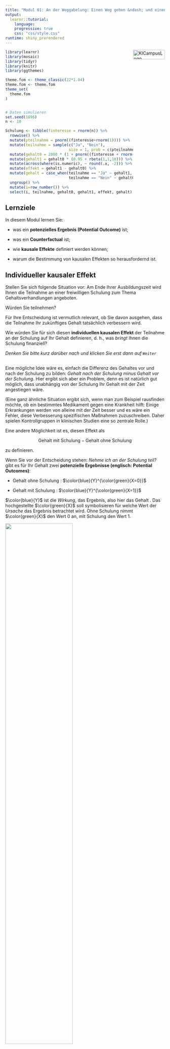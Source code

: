 ```yaml
---
title: "Modul 01: An der Weggabelung: Einen Weg gehen &ndash; und einen nicht"
output: 
  learnr::tutorial:
    language: 
    progressive: true
    css: "css/style.css"
runtime: shiny_prerendered
---
```


<a href="https://ki-campus.org/">
<img border="0" alt="KICampusLogo" src="images/KIcampusLogo.png" width="100" height="30" style="float: right">
</a>

```r
library(learnr)
library(mosaic)
library(tidyr)
library(knitr)
library(ggthemes)

theme.fom <- theme_classic(22*1.04)
theme.fom <- theme.fom
theme_set(
  theme.fom  
)


# Daten simulieren
set.seed(1896)
n <- 10

Schulung <- tibble(finteresse = rnorm(n)) %>%
  rowwise() %>%
  mutate(pteilnahme = pnorm((finteresse+rnorm(1)))) %>%
  mutate(teilnahme = sample(c("Ja", "Nein"), 
                            size = 1, prob = c(pteilnahme, 1-pteilnahme))) %>%
  mutate(gehalt0 = 2000 * (1 + pnorm((finteresse + rnorm(1)))/10)) %>%
  mutate(gehalt1 = gehalt0 * (0.95 + rbeta(1,1,10))) %>%
  mutate(across(where(is.numeric), ~ round(.x, -2))) %>%
  mutate(effekt = gehalt1 - gehalt0) %>%
  mutate(gehalt = case_when(teilnahme == "Ja" ~ gehalt1,
                            teilnahme == "Nein" ~ gehalt0)) %>%
  ungroup() %>%
  mutate(i=row_number()) %>%
  select(i, teilnahme, gehalt0, gehalt1, effekt, gehalt)
```

## Lernziele

In diesem Modul lernen Sie:

- was ein **potenzielles Ergebnis (Potential Outcome)** ist;

- was ein **Counterfactual** ist;

- wie **kausale Effekte** definiert werden können;

- warum die Bestimmung von kausalen Effekten so herausfordernd ist.

## Individueller kausaler Effekt

Stellen Sie sich folgende Situation vor: Am Ende Ihrer Ausbildungszeit wird Ihnen die Teilnahme an einer freiwilligen Schulung zum Thema Gehaltsverhandlungen angeboten.

Würden Sie teilnehmen?

Für Ihre Entscheidung ist vermutlich relevant, ob Sie davon ausgehen, dass die Teilnahme Ihr zukünftiges Gehalt tatsächlich verbessern wird.

Wie würden Sie für sich diesen **individuellen kausalen Effekt** der Teilnahme an der Schulung auf Ihr Gehalt definieren, d. h., was *bringt* Ihnen die Schulung finanziell?

*Denken Sie bitte kurz darüber nach und klicken Sie erst dann auf `Weiter`*

##

Eine mögliche Idee wäre es, einfach die Differenz des Gehaltes vor und nach der Schulung zu bilden: *Gehalt nach der Schulung minus Gehalt vor der Schulung*.
Hier ergibt sich aber ein Problem, denn es ist natürlich gut möglich, dass unabhängig von der Schulung Ihr Gehalt mit der Zeit angestiegen wäre. 

(Eine ganz ähnliche Situation ergibt sich, wenn man zum Beispiel rausfinden möchte, ob ein bestimmtes Medikament gegen eine Krankheit hilft: Einige Erkrankungen werden von alleine mit der Zeit besser und es wäre ein Fehler, diese Verbesserung spezifischen Maßnahmen zuzuschreiben. Daher spielen Kontrollgruppen in klinischen Studien eine so zentrale Rolle.)


Eine andere Möglichkeit ist es, diesen Effekt als 

$$\text{Gehalt mit Schulung} - \text{Gehalt ohne Schulung} $$

zu definieren.

Wenn Sie vor der Entscheidung stehen: *Nehme ich an der Schulung teil?* gibt es für Ihr Gehalt zwei **potenzielle Ergebnisse (englisch: Potential Outcomes)**:

- <blue> Gehalt </blue> ohne <green> Schulung </green>: $\color{blue}{Y}^{\color{green}{X=0}}$

- <blue> Gehalt </blue> mit <green> Schulung </green>: $\color{blue}{Y}^{\color{green}{X=1}}$

$\color{blue}{Y}$ ist die *Wirkung*, das Ergebnis, also hier das <blue> Gehalt </blue>. Das hochgestellte $\color{green}{X}$ soll symbolisieren für welche Wert der *Ursache* das Ergebnis betrachtet wird. Ohne <green> Schulung </green> nimmt $\color{green}{X}$ den Wert 0 an, mit <green> Schulung </green> den Wert 1. 

![](images/Weggabel.png){width="65%"}

##

Der **individuelle kausale Effekt** $\color{orange}{\Delta}_i$ (griechisch: Delta) der Schulung ergibt sich dann als die Differenz zwischen diesen beiden potenziellen Ergebnissen:

$$\color{orange}{\Delta}_i = \color{blue}{Y}^{\color{green}{X=1}}_i - \color{blue}{Y}^{\color{green}{X=0}}_i$$

Wobei

- $i$ für die einzelne Beobachtung, hier die einzelne Person, steht;

- $\color{blue}{Y}_i$ für das <blue> Gehalt </blue> von $i$;

- $\color{green}{X}$ für die Teilnahme an der <green> Schulung</green>; dabei ist $\color{green}{X_i=1}$ wenn $i$ teilnimmt und  $\color{green}{X_i=0}$ wenn $i$ nicht teilnimmt.


## Ein fiktives Beispiel

Schauen wir uns einmal eine fiktive Gehaltstabelle mit potenziellen Ergebnissen an:

- `i`: Nummer der Person;

- `gehalt1`: $\color{blue}{Y}^{\color{green}{X=1}}$, Gehalt mit Schulung;

- `gehalt0`: $\color{blue}{Y}^{\color{green}{X=0}}$, Gehalt ohne Schulung.

```r
Schulung %>%
  select(i, gehalt1, gehalt0) %>%
  kable()
```


Der individuelle kausale Effekt $\color{orange}{\Delta}_i$ lässt sich dann innerhalb der Datentabelle `Schulung` berechnen als `gehalt1 - gehalt0` (hier in `R`):

***

*Anmerkung:* `R` ist eine freie Software für die Datenanalyse. Sie kann von der Seite [https://cran.r-project.org/](https://cran.r-project.org/) für gängige Betriebssysteme heruntergeladen werden. Ergänzend ist die Nutzung des `RStudio Desktop` empfehlenswert ([https://www.rstudio.com/products/rstudio/download/](https://www.rstudio.com/products/rstudio/download/)). Im Rahmen dieser Module wird außerdem u.a. das Paket `mosaic` ([https://cran.r-project.org/package=mosaic)](https://cran.r-project.org/package=mosaic)) verwendet.

***


```r
# Paket laden
library(mosaic)
# Datentabelle Schulung um neue Variable "effekt" ergänzen
Schulung <- Schulung %>%
  mutate(effekt = gehalt1 - gehalt0)
```

Und damit:

```r
Schulung %>%
  select(i, gehalt1, gehalt0, effekt) %>%
  kable()
```

```r
Schulung_Long <- Schulung %>%
  select(i, gehalt0, gehalt1) %>%
  pivot_longer(c(gehalt0, gehalt1), values_to = "Gehalt", names_to = "Schulung") %>%
  mutate(Schulung = ifelse(Schulung == "gehalt0", "0: Nein", "1: Ja"))

gf_point(Gehalt ~ Schulung, data = Schulung_Long,
         position = "jitter", width = 0.01, height = 0,
         color = ~ Schulung,
         show.legend = FALSE) %>%
  gf_line(Gehalt ~ Schulung, group = ~ i,
          color = "blue", alpha = 0.25) +
  scale_color_colorblind()
```


```r
question("Können Sie diese individuellen kausalen Effekte in der Realität beobachten?",
         answer("Ja"),
         answer("Nein", correct = TRUE, message = "Für jede Beobachtung $i$ liegt nur ein Gehaltswert vor: der mit Schulung oder der ohne Schulung, aber niemals beide gleichzeitig, da Personen entweder teilnehmen oder nicht. $\\Delta_i$ kann daher nicht beobachtet werden."),
         allow_retry = TRUE,
         correct = random_praise(),
         incorrect = random_encouragement()
         )
```

Sie sehen: häufig sind die individuellen kausalen Effekte positiv &ndash; sie können aber auch neutral oder sogar negativ sein.

## Das fundamentale Problem der kausalen Inferenz

Das fundamentale Problem der kausalen Inferenz ist, dass wir den individuellen kausalen Effekt $\color{orange}{\Delta}_i = \color{blue}{Y}^{\color{green}{X=1}}_i - \color{blue}{Y}^{\color{green}{X=0}}_i$ **nicht** beobachten können. Es liegt je Beobachtung $i$ immer nur eines der beiden Potential Outcomes vor: Entweder $\color{blue}{Y}^{\color{green}{X=1}}$ (<blue>Gehalt</blue> mit <green>Schulung</green>) **oder** $\color{blue}{Y}^{\color{green}{X=0}}$ (<blue>Gehalt</blue> ohne <green>Schulung</green>).

- Wenn Person $i$ an der Schulung teilnimmt, liegt uns das Gehalt mit Schulung vor, $\color{blue}{Y}^{\color{green}{X=1}}_i$, und nicht $\color{blue}{Y}^{\color{green}{X=0}}_i$

- Wenn Person $i$ nicht an der Schulung teilnimmt, liegt uns das Gehalt ohne Schulung vor, $\color{blue}{Y}^{\color{green}{X=0}}_i$, und nicht $\color{blue}{Y}^{\color{green}{X=1}}_i$

Der Wert, der nicht beobachtet wird, wird jeweils als **Counterfactual** bezeichnet; er ist kontrafaktisch in dem Sinne, dass er in der Realität nicht vorliegt. 

Für jemanden, der nicht an der Schulung teilgenommen hat, ist das Counterfactual die Antwort auf die Frage: *Wie hoch wäre mein Gehalt, wenn ich an der Schulung teilgenommen hätte?* Für jemanden der teilgenommen hat, ist das Counterfactual die Antwort auf die Frage: *Wie hoch wäre mein Gehalt, wenn ich nicht an der Schulung teilgenommen hätte?*

```r
question("Kann das Counterfactual beobachtet werden?",
         answer("Ja", message = "Je Beobachtung $i$ liegt nur ein Wert vor: der mit Schulung oder der ohne Schulung, nicht beide gleichzeitig. Das Counterfactual ist das nicht beobachtete der Potential Outcomes."),
         answer("Nein", correct = TRUE, message = "Das Counterfactual ist das nicht Beobachtete der Potential Outcomes."),
         allow_retry = TRUE,
         correct = random_praise(),
         incorrect = random_encouragement()
         )
```

```r
question("Person $i$ nimmt an der Schulung teil. Was ist dann das Counterfactual?",
         answer("$\\color{blue}{Y}^{\\color{green}{X=0}}_i$", correct = TRUE, message = "Teilnahme an der Schulung bedeutet $X=1$, d. h. für das Counterfactual $X=0$."),
         answer("$\\color{blue}{Y}^{\\color{green}{X=1}}_i$"),
         allow_retry = TRUE,
         correct = random_praise(),
         incorrect = random_encouragement()
         )
```


## Durchschnittlicher kausaler Effekt

Mal angenommen, wir würden die individuellen kausalen Effekte $\color{orange}{\Delta}_i$ aber doch kennen (Variable `effekt` in unserem `R`-Beispiel).
Dann könnten wir aus ihnen weitere Größen ableiten, beispielsweise den *durchschnittlichen* kausalen Effekt $\bar{\color{orange}{\Delta}}$, indem wir alle $i$ individuellen kausalen Effekte addieren und diese Summe ($\sum$) durch die Anzahl der Beobachtungen ($n$) dividieren: 

$$\bar{\color{orange}{\Delta}}=\frac{\sum_{i=1}^n \color{orange}{\Delta}_i}{n}=\frac{\sum_{i=1}^n(\color{blue}{Y}^{\color{green}{X=1}}_i - \color{blue}{Y}^{\color{green}{X=0}}_i)}{n} =\frac{\sum_{i=1}^n\color{blue}{Y}^{\color{green}{X=1}}_i - \sum_{i=1}^n\color{blue}{Y}^{\color{green}{X=0}}_i}{n}=\overline{\color{blue}{Y}}^{\color{green}{X=1}}-\overline{\color{blue}{Y}}^{\color{green}{X=0}}.$$

Die `R`-Funktion, die diesen arithmetischen Mittelwert berechnet, lautet `mean()`.

Klicken Sie auf `Ausführen`, um den durchschnittlichen kausalen Effekt in unserem fiktiven Beispiel zu berechnen, in dem beide Potential Outcomes vorliegen.

```r
mean( ~ effekt, data = Schulung)
```


***

*Anmerkung:* In `mosaic` ist die `R` Syntax vereinheitlicht:

```r
analyse(y ~ x, data = Daten)
```

Analysiere die Variable `y` in Abhängigkeit der Variable `x` aus der Datentabelle `Daten`. Welche Funktion `analyse()` zur Anwendung kommt, hängt vom Ziel unser Analyse ab. 

Sollte es, wie im vorliegenden Fall, nur eine Variable geben, die zusammengefasst werden soll, kann auch kurz geschrieben werden:

```r
analyse( ~ y, data = Daten)
```

***

Beachten Sie: Der durchschnittliche kausale Effekt ist positiv, auf Individualebene kann er aber auch negativ sein. $\bar{\color{orange}{\Delta}}$ ist eine aggegierte Datenzusammenfassung.

##

Das fundamentale Problem der kausalen Inferenz ist, dass nur eines der Potential Outcomes vorliegt und das nicht vorliegende ein Counterfactual ist. Daher kennen wir in der Praxis weder den individuellen noch den durchschnittlichen kausalen Effekt. Letzterer liegt in unserem Beispiel bei


$$\bar{\color{orange}{\Delta}}=\frac{\sum_{i=1}^n \color{orange}{\Delta}_i}{n}=`r mean(~ effekt, data = Schulung)`.$$

## Fehlende Werte

In der Praxis kennen wir zwar nicht beide Potential Outcomes, aber wir wissen innerhalb einer Beobachtungsgruppe, wer an der Schulung teilgenommen hat und wer nicht. Daraus ergibt sich, welches der beiden Potential Outcomes beobachtet ist und welches uns fehlt (das Counterfactual). 

In der Praxis sähe unsere fiktive Gehaltstabelle also anders aus -- fehlende Werte werden in `R` als `NA` (engl.: not available, nicht verfügbar) dargestellt.

```r
Schulung %>%
  select(i, teilnahme, gehalt0, gehalt1) %>%
  mutate(gehalt0 = ifelse(teilnahme=="Ja", NA, gehalt0)) %>%
  mutate(gehalt1 = ifelse(teilnahme=="Nein", NA, gehalt1)) %>%
  kable()
```

In der Regel strukturiert man die Daten so, dass nur eine Gehaltsvariable -- das beobachtete `gehalt` -- sowie eine Variable zur `teilnahme` existiert.

```r
Schulung %>%
  select(i, teilnahme, gehalt) %>%
  kable()
```

```r
question("Die Teilnahme an der Schulung war freiwillig. Können Sie davon ausgehen, dass, unabhängig von der Schulung, Teilnehmende und Nichtteilehmende ein ähnliches erstes Gehalt haben würden?",
         answer("Ja"),
         answer("Nein", correct = TRUE, message = "Teilnehmende und Nichtteilnehmende könnten sich in vielerlei Hinsicht unterscheiden. Um nur ein Beispiel zu nennen: Personen, denen ihr Gehalt besonders wichtig ist, werden eher an der Schulung teilnehmen. Diese Personen werden aber vielleicht auch ohne Schulung anders in Gehaltsverhandlungen auftreten."),
         allow_retry = TRUE,
         correct = random_praise(),
         incorrect = random_encouragement()
         )
```

## Schätzung des kausalen Effektes

Anhand der tatsächlich beobachteten Daten können wir zwei Durchschnittsgehälter berechnen: Das Durchschnittsgehalt derjenigen, die teilgenommen haben, und das Durchschnittsgehalt derjenigen, die nicht teilgenommen haben.

```r
mean(gehalt ~ teilnahme, data = Schulung)
```

- $\bar{\color{blue}{y}}^{\color{green}{x=1}} = `r round(mean(gehalt ~ teilnahme, data = Schulung)[1],2)`$

- $\bar{\color{blue}{y}}^{\color{green}{x=0}} = `r round(mean(gehalt ~ teilnahme, data = Schulung)[2],2)`$

***

*Anmerkung*: 

```r
mean(gehalt ~ teilnahme, data = Schulung)
```

Bedeutet aus `R mosaic` *übersetzt*:

Berechne den arithmetischen Mittelwert (Funktion `mean()`) der Variable `gehalt` ($y$) in Abhängigkeit der Variable `teilnahme` ($x$). Die dazugehörigen Daten sind in der Datentabelle `Schulung`.

***

Nun könnte man versuchen, den durchschnittlichen kausalen Effekt mithilfe dieser beobachteten Werte zu schätzen:

$$\bar{\color{blue}{y}}^{\color{green}{x=1}} - \bar{\color{blue}{y}}^{\color{green}{x=0}} = `r round(mean(gehalt ~ teilnahme, data = Schulung)[1],2)` - `r round(mean(gehalt ~ teilnahme, data = Schulung)[2],2)` = `r round(-diffmean(gehalt ~ teilnahme, data = Schulung),2)`$$

Dieser Wert weicht aber substanziell vom wahren durchschnittlichen kausalen Effekt ab, den wir zuvor mithilfe der Potential Outcomes berechnet hatten: $\bar{\color{orange}{\Delta}} =`r round(mean(~ effekt, data = Schulung),2)`$.
Bei dieser Abweichung handelt es sich um eine systematische Verzerrung, die auch als **Bias** bezeichnet wird.


Der naive Vergleich der Mittelwerte überschätzt hier den wahren durchschnittlichen Effekt. In unserem fiktiven Beispiel liegt das daran, dass Personen mit einem höherem Gehaltsinteresse eher an der Schulung teilgenommen haben als die mit einem niedrigeren Interesse. 

Erstere hätten aber so oder so, also unabhängig von der Schulung, ein höheres Gehalt erhalten. Hier sind unterschiedliche inhaltliche Erklärungen denkbar (z.B. ein höheres Interesse am Gehalt und damit auch ein anderes Auftreten in Gehaltsverhandlungen).

Kontrollieren Sie diese Aussage, indem Sie den Code so abändern, dass Sie die Mittelwerte der Potential Outcomes berechnen. Diese befinden sich im gleichen Datensatz und tragen die Namen `gehalt0` und `gehalt1`:

*Tipp*: Einen Lösungshinweis erhalten Sie über den `Hinweise`-Button über dem R Code. Anschließend `Nächster Tipp` und Sie sehen die Lösung.

```r
mean(gehalt ~ teilnahme, data = Schulung)
```

```r
cat("Potential Outcomes: Durchschnittliches Gehalt ohne Teilnahme:\n")
cat("Für die, die teilnehmen ('Ja') das Counterfactual.\n")
mean(gehalt0 ~ teilnahme, data = Schulung)
cat("Potential Outcomes: Durchschnittliches Gehalt mit Teilnahme:\n")
cat("Für die, die nicht teilnehmen ('Nein') das Counterfactual.\n")
mean(gehalt1 ~ teilnahme, data = Schulung)
```

```r
"gehalt0 bzw. gehalt1 sind die Variablennamen. Ändern Sie die Variable gehalt entsprechend."
```


##

Das fundamentale Problem der kausalen Inferenz ist universell. In vielen Situationen kann es dazu führen, dass die Daten uns in die Irre führen: Vielleicht vermuten wir einen kausalen Effekt wo es nicht wirklich einen gibt, oder wir erkennen real existierende Effekte nicht. 

Die Gefahr solcher Fehlschlüsse verringert sich aber, wenn wir uns darüber Gedanken machen, wie unsere Daten überhaupt entstanden sind. In unserem fiktiven Beispiel kann man die zusätzliche Information heranziehen, dass Personen sich frei auswählen konnten, ob sie teilnehmen oder nicht. Dann erkennt man schnell, dass der naive Mittelwertvergleich kein angemessener Weg ist, den durchschnittlichen kausalen Effekt zu schätzen. 

In den folgenden Modulen werden Sie verschiedene datengenerierende Mechanismen kennenlernen und erfahren, wie diese kausale Schlüsse beeinflussen.

## Hinweis

<red> **Dieser Kurs ist aktuell noch in der Entwicklung!** </red>

Bitte melden Sie Fehler, Unklarheiten und Verbesserungsvorschläge [hier](https://github.com/luebby/WWWEKI/issues).

Das Vorhaben *Was, wie, warum? Einstiegskurs Kausale Inferenz (WWWEKI)* wird mit Mitteln des Bundesministeriums für Bildung und Forschung unter dem Förderkennzeichen 16DHBQP040 gefördert.


![](images/csm_Logo-BMBF.jpg)


